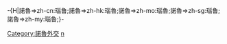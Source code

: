 -{H|諾魯=>zh-cn:瑙鲁;諾魯=>zh-hk:瑙魯;諾魯=>zh-mo:瑙魯;諾魯=>zh-sg:瑙鲁;諾魯=>zh-my:瑙鲁;}-
[[Category:諾魯外交|Category:諾魯外交]]
[[Category:各国双边关系|n]]